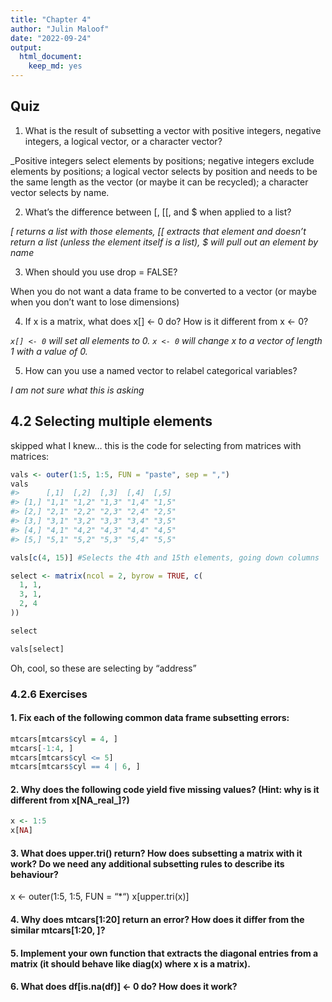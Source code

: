```yaml
---
title: "Chapter 4"
author: "Julin Maloof"
date: "2022-09-24"
output: 
  html_document: 
    keep_md: yes
---
```


## Quiz

1. What is the result of subsetting a vector with positive integers, negative integers, a logical vector, or a character vector?

_Positive integers select elements by positions; negative integers exclude elements by positions; a logical vector selects by position and needs to be the same length as the vector (or maybe it can be recycled); a character vector selects by name.

2. What’s the difference between [, [[, and $ when applied to a list? 

_[ returns a list with those elements, [[ extracts that element and doesn't return a list (unless the element itself is a list), $ will pull out an element by name_

3. When should you use drop = FALSE?

When you do not want a data frame to be converted to a vector (or maybe when you don't want to lose dimensions)

4. If x is a matrix, what does x[] <- 0 do? How is it different from x <- 0?

_`x[] <- 0` will set all elements to 0.  `x <- 0` will change x to a vector of length 1 with a value of 0._ 

5. How can you use a named vector to relabel categorical variables?

_I am not sure what this is asking_

## 4.2 Selecting multiple elements

skipped what I knew... this is the code for selecting from matrices with matrices:

```r
vals <- outer(1:5, 1:5, FUN = "paste", sep = ",")
vals
#>      [,1]  [,2]  [,3]  [,4]  [,5] 
#> [1,] "1,1" "1,2" "1,3" "1,4" "1,5"
#> [2,] "2,1" "2,2" "2,3" "2,4" "2,5"
#> [3,] "3,1" "3,2" "3,3" "3,4" "3,5"
#> [4,] "4,1" "4,2" "4,3" "4,4" "4,5"
#> [5,] "5,1" "5,2" "5,3" "5,4" "5,5"

vals[c(4, 15)] #Selects the 4th and 15th elements, going down columns

```

```r
select <- matrix(ncol = 2, byrow = TRUE, c(
  1, 1,
  3, 1,
  2, 4
))

select

vals[select]

```
Oh, cool, so these are selecting by "address"

### 4.2.6 Exercises

#### 1. Fix each of the following common data frame subsetting errors:

```r
mtcars[mtcars$cyl = 4, ]
mtcars[-1:4, ]
mtcars[mtcars$cyl <= 5]
mtcars[mtcars$cyl == 4 | 6, ]
```


#### 2. Why does the following code yield five missing values? (Hint: why is it different from x[NA_real_]?)

```r
x <- 1:5
x[NA]
```

#### 3. What does upper.tri() return? How does subsetting a matrix with it work? Do we need any additional subsetting rules to describe its behaviour?

x <- outer(1:5, 1:5, FUN = "*")
x[upper.tri(x)]

#### 4. Why does mtcars[1:20] return an error? How does it differ from the similar mtcars[1:20, ]?

#### 5. Implement your own function that extracts the diagonal entries from a matrix (it should behave like diag(x) where x is a matrix).

#### 6. What does df[is.na(df)] <- 0 do? How does it work?
